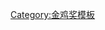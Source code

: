 {{navbox
|name = 中國電影金雞獎獎項
|title = [[中國電影金雞獎]]
|titlestyle = background-color: gold

|listclass  = hlist
|groupstyle = text-align: center;background: gold
|group1 = 金鸡奖<br>奖项
|list1 = 
*'''当前奖项'''
*[[金鸡奖最佳故事片|最佳故事片]]
*[[金鸡奖最佳导演|最佳导演]]
*[[金鸡奖最佳编剧|最佳编剧]]
*[[金鸡奖最佳导演处女作|最佳导演处女作]]
*[[金鸡奖最佳男主角|最佳男主角]]
*[[金鸡奖最佳女主角|最佳女主角]]
*[[金鸡奖最佳男配角|最佳男配角]]
*[[金鸡奖最佳女配角|最佳女配角]]
*[[金鸡奖最佳摄影|最佳摄影]] 
*[[金鸡奖最佳美术|最佳美术]] 
*[[金鸡奖最佳音乐|最佳音乐]] 
*[[金鸡奖最佳录音|最佳录音]] 
*[[金鸡奖最佳剪辑|最佳剪辑]] 
*[[金鸡奖最佳美术片|最佳美术片]]
*[[金鸡奖最佳美术片|最佳纪录片]]
*[[金鸡奖最佳科教片|最佳科教片]]
*[[金鸡奖最佳戏曲片|最佳戏曲片]]
*[[金鸡奖最佳儿童片|最佳儿童片]]
*[[金鸡奖最佳中小成本故事片|最佳中小成本故事片]]
*[[金鸡奖最佳外语片|最佳外语片]]

*'''曾设奖项'''
*[[金鸡奖最佳合拍片|最佳合拍片]]
*[[金鸡奖最佳中小成本故事片|最佳電視電影]]
*[[金鸡奖最佳中小成本故事片|最佳數字電影]]
*[[金鸡奖最佳道具|最佳道具]] 
*[[金鸡奖最佳烟火|最佳烟火]] 
*[[金鸡奖最佳服装|最佳服装]] 
*[[金鸡奖最佳化妆|最佳化妆]] 
|group2 = 特别奖
|list2 = 
*[[金鸡奖终身成就奖|终身成就奖]]
*[[金鸡奖评委会特别奖|评委会特别奖]] 

| group3 = 历届
| list3 =  
*[[第1届中国电影金鸡奖|1981]]
*[[第2届中国电影金鸡奖|1982]]
*[[第3届中国电影金鸡奖|1983]]
*[[第4届中国电影金鸡奖|1984]]
*[[第5届中国电影金鸡奖|1985]]
*[[第6届中国电影金鸡奖|1986]]
*[[第7届中国电影金鸡奖|1987]]
*[[第8届中国电影金鸡奖|1988]]
*[[第9届中国电影金鸡奖|1989]]
*[[第10届中国电影金鸡奖|1990]]
*[[第11届中国电影金鸡奖|1991]]
*[[第12届中国电影金鸡奖|1992]]
*[[第13届中国电影金鸡奖|1993]]
*[[第14届中国电影金鸡奖|1994]]
*[[第15届中国电影金鸡奖|1995]]
*[[第16届中国电影金鸡奖|1996]]
*[[第17届中国电影金鸡奖|1997]]
*[[第18届中国电影金鸡奖|1998]]
*[[第19届中国电影金鸡奖|1999]]
*[[第20届中国电影金鸡奖|2000]]
*[[第21届中国电影金鸡奖|2001]]
*[[第22届中国电影金鸡奖|2002]]
*[[第23届中国电影金鸡奖|2003]]
*[[第24届中国电影金鸡奖|2004]]
*[[第25届中国电影金鸡奖|2005]]
*[[第26届中国电影金鸡奖|2007]]
*[[第27届中国电影金鸡奖|2009]]
*[[第28届中国电影金鸡奖|2011]]
*[[第29届中国电影金鸡奖|2013]]
*[[第30届中国电影金鸡奖|2015]]
*[[第31届中国电影金鸡奖|2017]]
*[[第32屆中國電影金雞獎|2019]]
*[[第33届中国电影金鸡奖|2020]]
*[[第34届中国电影金鸡奖|2021]]
}}<noinclude>
[[Category:金鸡奖模板]]
</noinclude>
